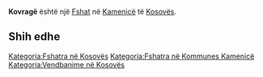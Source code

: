 {{Fshat në Kosovës
 | Emri                = Kovragë
| sqi_N_name = Kovragë
| sqi_N_FULL_NAME_RO = Kovragë
| sqi_N_FULL_NAME_ND_RO = Kovrage
| sqi_N_SORT_NAME_RG = KOVRAGE
| sqi_N_FULL_NAME_RG = Kovragë
| sqi_N_FULL_NAME_ND_RG = Kovrage
| sqi_V_name = Kovraçë
| sqi_V_FULL_NAME_RO = Kovraçë Krasniqaj
| sqi_V_FULL_NAME_ND_RO = Kovrace Krasniqaj
| sqi_V_SORT_NAME_RG = KOVRACE KRASNIQAJ
| sqi_V_FULL_NAME_RG = Kovraçë Krasniqaj
| sqi_V_FULL_NAME_ND_RG = Kovrace Krasniqaj
| srp_N_name = Kovrage
| srp_N_FULL_NAME_RO = Kovrage
| srp_N_FULL_NAME_ND_RO = Kovrage
| srp_N_SORT_NAME_RG = KOVRAGE
| srp_N_FULL_NAME_RG = Kovrage
| srp_N_FULL_NAME_ND_RG = Kovrage
| srp_NS_name = Ковраге
| srp_NS_FULL_NAME_RO = Ковраге
| srp_NS_FULL_NAME_ND_RO = Ковраге
| srp_NS_SORT_NAME_RG = КОВРАГЕ
| srp_NS_FULL_NAME_RG = Ковраге
| srp_NS_FULL_NAME_ND_RG = Ковраге
| srp_V_name = Donje Kovrage
| srp_V_FULL_NAME_RO = Donje Kovrage
| srp_V_FULL_NAME_ND_RO = Donje Kovrage
| srp_V_SORT_NAME_RG = DONJEKOVRAGE
| srp_V_FULL_NAME_RG = Donje Kovrage
| srp_V_FULL_NAME_ND_RG = Donje Kovrage
| std_V_name = Kovraga
| std_V_FULL_NAME_RO = Kovraga
| std_V_FULL_NAME_ND_RO = Kovraga
| std_V_SORT_NAME_RG = KOVRAGA
| std_V_FULL_NAME_RG = Kovraga
| std_V_FULL_NAME_ND_RG = Kovraga

 | Emri (Rasa dhanore) = 
 | Figura              = 
 | Shteti              = Kosovo
 | Komuna              = Kamenicë
 | Kodi postar         = 
 | Sipërfaqja          = 

 | Popullsia           = 

 | Regj. i popullsisë  = 
 | Dend. e popullsisë  = 
 | Faqja zyrtare       = 
 <!--- Koordinatat ----> 
 | Gjerësia            = 42.748333
 | Gjatësia            = 20.504167
 | Lartësia            = 
}}
'''Kovragë''' është një [[Fshat]] në [[Kamenicë]] të [[Kosovës]].

<!-- == Gjeografia == -->
<!-- == Historia == -->
<!-- == Demografia == -->
== Shih edhe ==
{{Komuna Kamenicë}}
{{Kosovo-Administrata-Cung}}

[[Kategoria:Fshatra në Kosovës]]
[[Kategoria:Fshatra në Kommunes Kamenicë]]
[[Kategoria:Vendbanime në Kosovës]]